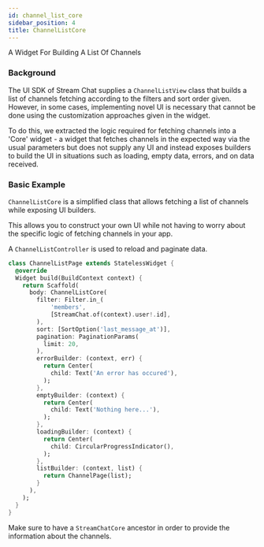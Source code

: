 ```yaml
---
id: channel_list_core
sidebar_position: 4
title: ChannelListCore
---
```


A Widget For Building A List Of Channels

### Background

The UI SDK of Stream Chat supplies a `ChannelListView` class that builds a list of channels fetching
according to the filters and sort order given. However, in some cases, implementing novel UI is necessary
that cannot be done using the customization approaches given in the widget.

To do this, we extracted the logic required for fetching channels into a 'Core' widget - a widget that
fetches channels in the expected way via the usual parameters but does not supply any UI and instead
exposes builders to build the UI in situations such as loading, empty data, errors, and on data received.

### Basic Example

`ChannelListCore` is a simplified class that allows fetching a list of
channels while exposing UI builders.

This allows you to construct your own UI while not having to
worry about the specific logic of fetching channels in your app.

A `ChannelListController` is used to reload and paginate data.

```dart
class ChannelListPage extends StatelessWidget {
  @override
  Widget build(BuildContext context) {
    return Scaffold(
      body: ChannelListCore(
        filter: Filter.in_(
            'members',
            [StreamChat.of(context).user!.id],
        ),
        sort: [SortOption('last_message_at')],
        pagination: PaginationParams(
          limit: 20,
        ),
        errorBuilder: (context, err) {
          return Center(
            child: Text('An error has occured'),
          );
        },
        emptyBuilder: (context) {
          return Center(
            child: Text('Nothing here...'),
          );
        },
        loadingBuilder: (context) {
          return Center(
            child: CircularProgressIndicator(),
          );
        },
        listBuilder: (context, list) {
          return ChannelPage(list);
        }
      ),
    );
  }
}
```

Make sure to have a `StreamChatCore` ancestor in order to provide the
information about the channels.